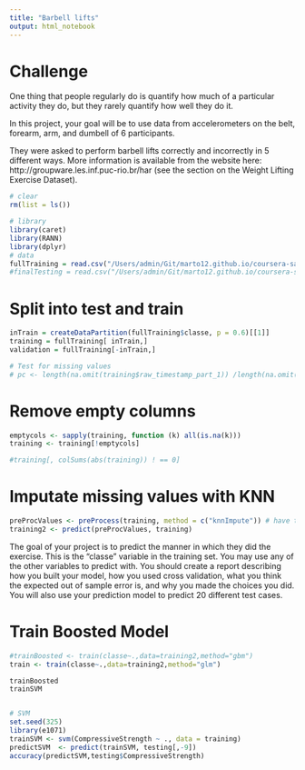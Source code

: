 ```yaml
---
title: "Barbell lifts"
output: html_notebook
---
```


# Challenge

One thing that people regularly do is quantify how much of a particular activity they do, but they rarely quantify how well they do it. 

In this project, your goal will be to use data from accelerometers on the belt, forearm, arm, and dumbell of 6 participants. 

They were asked to perform barbell lifts correctly and incorrectly in 5 different ways. More information is available from the website here: http://groupware.les.inf.puc-rio.br/har (see the section on the Weight Lifting Exercise Dataset).


```r
# clear
rm(list = ls())

# library
library(caret)
library(RANN)
library(dplyr)
# data
fullTraining = read.csv("/Users/admin/Git/marto12.github.io/coursera-sandbox/pml-training.csv",header = TRUE,na.strings = c("NA","NaN","","#DIV/0!"))
#finalTesting = read.csv("/Users/admin/Git/marto12.github.io/coursera-sandbox/pml-testing.csv")

```

# Split into test and train
```r
inTrain = createDataPartition(fullTraining$classe, p = 0.6)[[1]]
training = fullTraining[ inTrain,]
validation = fullTraining[-inTrain,]

# Test for missing values
# pc <- length(na.omit(training$raw_timestamp_part_1)) /length(na.omit(training$classe))

```

# Remove empty columns

```r
emptycols <- sapply(training, function (k) all(is.na(k)))
training <- training[!emptycols]

#training[, colSums(abs(training)) ! == 0]

```

# Imputate missing values with KNN 

```r
preProcValues <- preProcess(training, method = c("knnImpute")) # have to apply this to testing set too. 
training2 <- predict(preProcValues, training)
```

The goal of your project is to predict the manner in which they did the exercise. This is the "classe" variable in the training set. You may use any of the other variables to predict with. You should create a report describing how you built your model, how you used cross validation, what you think the expected out of sample error is, and why you made the choices you did. You will also use your prediction model to predict 20 different test cases.

# Train Boosted Model 
```r
#trainBoosted <- train(classe~.,data=training2,method="gbm")
train <- train(classe~.,data=training2,method="glm")

```


```r
trainBoosted
trainSVM


# SVM 
set.seed(325)
library(e1071)
trainSVM <- svm(CompressiveStrength ~ ., data = training)
predictSVM  <- predict(trainSVM, testing[,-9])
accuracy(predictSVM,testing$CompressiveStrength)
```

